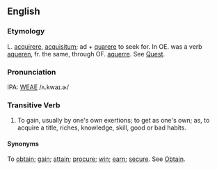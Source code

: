 ==English==
===Etymology===
L. [[acquirere]], [[acquisitum]]; ad + [[quarere]]  to seek for. In OE. was a verb [[aqueren]], fr. the same, through  OF. [[aquerre]]. See [[Quest]].

===Pronunciation===
IPA: [[WEAE]] /ʌ.kwaɪ.ɚ/

===Transitive Verb===
#To gain, usually by one's own exertions; to get as one's own; as, to acquire a title, riches, knowledge, skill, good or bad  habits.

====Synonyms====
To [[obtain]]; [[gain]]; [[attain]]; [[procure]]; [[win]]; [[earn]]; [[secure]]. See  [[Obtain]].